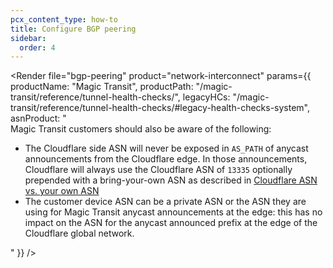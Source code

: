 ```yaml
---
pcx_content_type: how-to
title: Configure BGP peering
sidebar:
  order: 4
---
```



<Render
	file="bgp-peering"
	product="network-interconnect"
	params={{
		productName: "Magic Transit",
		productPath: "/magic-transit/reference/tunnel-health-checks/",
		legacyHCs: "/magic-transit/reference/tunnel-health-checks/#legacy-health-checks-system",
		asnProduct: "<br /> Magic Transit customers should also be aware of the following: <br /> <ul><li>The Cloudflare side ASN will never be exposed in <code>AS_PATH</code> of anycast announcements from the Cloudflare edge. In those announcements, Cloudflare will always use the Cloudflare ASN of <code>13335</code> optionally prepended with a bring-your-own ASN as described in [Cloudflare ASN vs. your own ASN](/magic-transit/how-to/advertise-prefixes/#cloudflare-asn-vs-your-own-asn)</li><li>The customer device ASN can be a private ASN or the ASN they are using for Magic Transit anycast announcements at the edge: this has no impact on the ASN for the anycast announced prefix at the edge of the Cloudflare global network.</li></ul>"
	}}
/>
